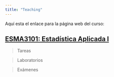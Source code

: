 ```yaml
---
title: "Teaching"
---
```


Aquí esta el enlace para la página web del curso:

## [ESMA3101: Estadística Aplicada I](https://didier-murillo.netlify.com/ESMA3101/)


> Tareas


> Laboratorios 


> Exámenes

